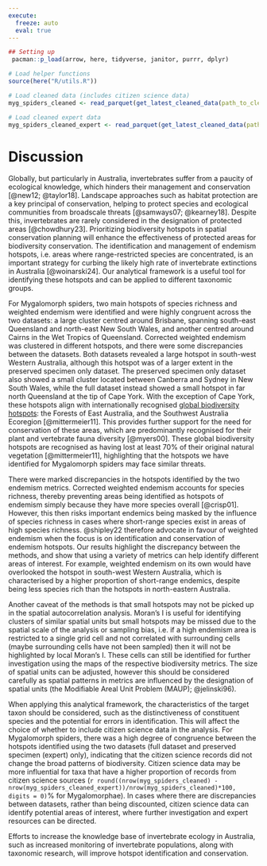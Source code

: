 ```yaml
---
execute:
  freeze: auto
  eval: true
---
```


```r
## Setting up
 pacman::p_load(arrow, here, tidyverse, janitor, purrr, dplyr)

# Load helper functions
source(here("R/utils.R"))

# Load cleaned data (includes citizen science data)
myg_spiders_cleaned <- read_parquet(get_latest_cleaned_data(path_to_clean_data = paste0(here("output/data/"), "/"))[2])

# Load cleaned expert data 
myg_spiders_cleaned_expert <- read_parquet(get_latest_cleaned_data(path_to_clean_data = paste0(here("output/data/"), "/"))[1])

```

# Discussion

Globally, but particularly in Australia, invertebrates suffer from a paucity of ecological knowledge, which hinders their management and conservation [@new12; @taylor18]. Landscape approaches such as habitat protection are a key principal of conservation, helping to protect species and ecological communities from broadscale threats [@samways07; @kearney18]. Despite this, invertebrates are rarely considered in the designation of protected areas [@chowdhury23]. Prioritizing biodiversity hotspots in spatial conservation planning will enhance the effectiveness of protected areas for biodiversity conservation. The identification and management of endemism hotspots, i.e. areas where range-restricted species are concentrated, is an important strategy for curbing the likely high rate of invertebrate extinctions in Australia [@woinarski24]. Our analytical framework is a useful tool for identifying these hotspots and can be applied to different taxonomic groups. 

For Mygalomorph spiders, two main hotspots of species richness and weighted endemism were identified and were highly congruent across the two datasets: a large cluster centred around Brisbane, spanning south-east Queensland and north-east New South Wales, and another centred around Cairns in the Wet Tropics of Queensland. Corrected weighted endemism was clustered in different hotspots, and there were some discrepancies between the datasets. Both datasets revealed a large hotspot in south-west Western Australia, although this hotspot was of a larger extent in the preserved specimen only dataset. The preserved specimen only dataset also showed a small cluster located between Canberra and Sydney in New South Wales, while the full dataset instead showed a small hotspot in far north Queensland at the tip of Cape York. With the exception of Cape York, these hotspots align with internationally recognised [global biodiversity hotspots](https://www.conservation.org/priorities/biodiversity-hotspots): the Forests of East Australia, and the Southwest Australia Ecoregion [@mittermeier11]. This provides further support for the need for conservation of these areas, which are predominantly recognised for their plant and vertebrate fauna diversity [@myers00]. These global biodiversity hotspots are recognised as having lost at least 70% of their original natural vegetation [@mittermeier11], highlighting that the hotspots we have identified for Mygalomorph spiders may face similar threats.

There were marked discrepancies in the hotspots identified by the two endemism metrics. Corrected weighted endemism accounts for species richness, thereby preventing areas being identified as hotspots of endemism simply because they have more species overall [@crisp01]. However, this then risks important endemics being masked by the influence of species richness in cases where short-range species exist in areas of high species richness. @shipley22 therefore advocate in favour of weighted endemism when the focus is on identification and conservation of endemism hotspots. Our results highlight the discrepancy between the methods, and show that using a variety of metrics can help identify different areas of interest. For example, weighted endemism on its own would have overlooked the hotspot in south-west Western Australia, which is characterised by a higher proportion of short-range endemics, despite being less species rich than the hotspots in north-eastern Australia.

Another caveat of the methods is that small hotspots may not be picked up in the spatial autocorrelation analysis. Moran’s I is useful for identifying clusters of similar spatial units but small hotspots may be missed due to the spatial scale of the analysis or sampling bias, i.e. if a high endemism area is restricted to a single grid cell and not correlated with surrounding cells (maybe surrounding cells have not been sampled) then it will not be highlighted by local Moran’s I. These cells can still be identified for further investigation using the maps of the respective biodiversity metrics. The size of spatial units can be adjusted, however this should be considered carefully as spatial patterns in metrics are influenced by the designation of spatial units (the Modifiable Areal Unit Problem (MAUP); @jelinski96). 

When applying this analytical framework, the characteristics of the target taxon should be considered, such as the distinctiveness of constituent species and the potential for errors in identification. This will affect the choice of whether to include citizen science data in the analysis. For Mygalomorph spiders, there was a high degree of congruence between the hotspots identified using the two datasets (full dataset and preserved specimen (expert) only), indicating that the citizen science records did not change the broad patterns of biodiversity. Citizen science data may be more influential for taxa that have a higher proportion of records from citizen science sources (`r round((nrow(myg_spiders_cleaned) - nrow(myg_spiders_cleaned_expert))/nrow(myg_spiders_cleaned)*100, digits = 0)`% for Mygalomorphae). In cases where there are discrepancies between datasets, rather than being discounted, citizen science data can identify potential areas of interest, where further investigation and expert resources can be directed.

Efforts to increase the knowledge base of invertebrate ecology in Australia, such as increased monitoring of invertebrate populations, along with taxonomic research, will improve hotspot identification and conservation.

